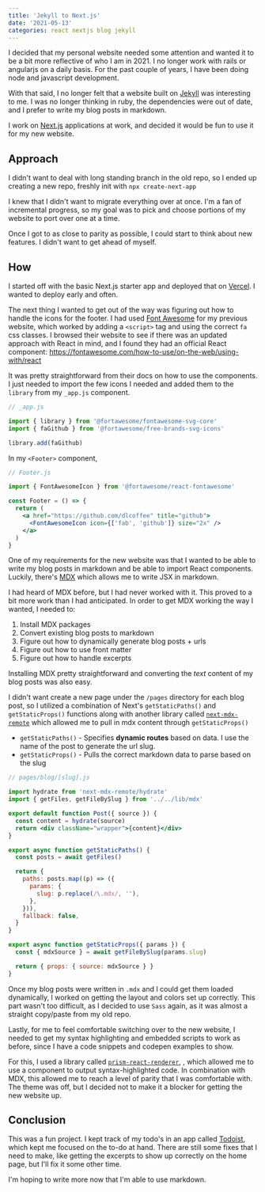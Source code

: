 ```yaml
---
title: 'Jekyll to Next.js'
date: '2021-05-13'
categories: react nextjs blog jekyll
---
```


I decided that my personal website needed some attention and wanted it to be
a bit more reflective of who I am in 2021. I no longer work with rails
or angularjs on a daily basis. For the past couple of years, I have been
doing node and javascript development.

With that said, I no longer felt that a website built on [Jekyll](https://jekyllrb.com/)
was interesting to me. I was no longer thinking in ruby, the dependencies were out
of date, and I prefer to write my blog posts in markdown.

I work on [Next.js](https://nextjs.org/) applications at work, and decided it would
be fun to use it for my new website.

## Approach

I didn't want to deal with long standing branch in the old repo, so I ended
up creating a new repo, freshly init with `npx create-next-app`

I knew that I didn't want to migrate everything over at once. I'm a fan of
incremental progress, so my goal was to pick and choose portions of my
website to port over one at a time.

Once I got to as close to parity as possible, I could start to think about new
features. I didn't want to get ahead of myself.

## How

I started off with the basic Next.js starter app and deployed that
on [Vercel](https://vercel.com/). I wanted to deploy early and often.

The next thing I wanted to get out of the way was figuring out how to handle
the icons for the footer. I had used [Font Awesome](https://fontawesome.com/)
for my previous website, which worked by adding a `<script>` tag and
using the correct `fa` css classes. I browsed their website to see if there
was an updated approach with React in mind, and I found they had an official
React component: https://fontawesome.com/how-to-use/on-the-web/using-with/react

It was pretty straightforward from their docs on how to use the components.
I just needed to import the few icons I needed and added them to the `library`
from my `_app.js` component.

```javascript
// _app.js

import { library } from '@fortawesome/fontawesome-svg-core'
import { faGithub } from '@fortawesome/free-brands-svg-icons'

library.add(faGithub)
```

In my `<Footer>` component,

```jsx
// Footer.js

import { FontAwesomeIcon } from '@fortawesome/react-fontawesome'

const Footer = () => {
  return (
    <a href="https://github.com/dlcoffee" title="github">
      <FontAwesomeIcon icon={['fab', 'github']} size="2x" />
    </a>
  )
}
```

One of my requirements for the new website was that I wanted to be able to write my blog posts
in markdown and be able to import React components. Luckily, there's
[MDX](https://mdxjs.com/) which allows me to write JSX in markdown.

I had heard of MDX before, but I had never worked with it. This proved to a bit
more work than I had anticipated. In order to get MDX working the way I wanted,
I needed to:

1. Install MDX packages
2. Convert existing blog posts to markdown
3. Figure out how to dynamically generate blog posts + urls
4. Figure out how to use front matter
5. Figure out how to handle excerpts

Installing MDX pretty straightforward and converting the _text_ content of my
blog posts was also easy.

I didn't want create a new page under the `/pages` directory for each blog post,
so I utilized a combination of Next's `getStaticPaths()` and `getStaticProps()`
functions along with another library called [`next-mdx-remote`](https://github.com/hashicorp/next-mdx-remote)
which allowed me to pull in mdx content through `getStaticProps()`

- `getStaticPaths()` - Specifies **dynamic routes** based on data. I use the name
  of the post to generate the url slug.
- `getStaticProps()` - Pulls the correct markdown data to parse based on the slug

```jsx
// pages/blog/[slug].js

import hydrate from 'next-mdx-remote/hydrate'
import { getFiles, getFileBySlug } from '../../lib/mdx'

export default function Post({ source }) {
  const content = hydrate(source)
  return <div className="wrapper">{content}</div>
}

export async function getStaticPaths() {
  const posts = await getFiles()

  return {
    paths: posts.map((p) => ({
      params: {
        slug: p.replace(/\.mdx/, ''),
      },
    })),
    fallback: false,
  }
}

export async function getStaticProps({ params }) {
  const { mdxSource } = await getFileBySlug(params.slug)

  return { props: { source: mdxSource } }
}
```

Once my blog posts were written in `.mdx` and I could get them loaded
dynamically, I worked on getting the layout and colors set up correctly.
This part wasn't too difficult, as I decided to use `Sass` again, as it
was almost a straight copy/paste from my old repo.

Lastly, for me to feel comfortable switching over to the new website, I
needed to get my syntax highlighting and embedded scripts to work as before,
since I have a code snippets and codepen examples to show.

For this, I used a library called [`prism-react-renderer`](https://github.com/FormidableLabs/prism-react-renderer),
, which allowed me to use a component to output syntax-highlighted code. In combination with MDX,
this allowed me to reach a level of parity that I was comfortable with. The theme
was off, but I decided not to make it a blocker for getting the new website up.

## Conclusion

This was a fun project. I kept track of my todo's in an app called [Todoist](https://todoist.com/),
which kept me focused on the to-do at hand. There are still some fixes that I need to make,
like getting the excerpts to show up correctly on the home page, but I'll fix it some
other time.

I'm hoping to write more now that I'm able to use markdown.
